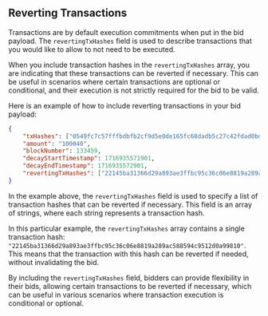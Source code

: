## Reverting Transactions

Transactions are by default execution commitments when put in the bid payload. The `revertingTxHashes` field is used to describe transactions that you would like to allow to not need to be executed.

When you include transaction hashes in the `revertingTxHashes` array, you are indicating that these transactions can be reverted if necessary. This can be useful in scenarios where certain transactions are optional or conditional, and their execution is not strictly required for the bid to be valid.

Here is an example of how to include reverting transactions in your bid payload:

```json Example bid
{
    "txHashes": ["0549fc7c57fffbdbfb2cf9d5e0de165fc68dadb5c27c42fdad0bdf506f4eacae", "0549fc7c57fffbdbfb2cf9d5e0de165fc68dadb5c27c42fdad0bdf506f4eacaf","0549fc7c57fffbdbfb2cf9d5e0de165fc68dadb5c27c42fdad0bdf506f4effff"],
    "amount": "100040",
    "blockNumber": 133459,
    "decayStartTimestamp": 1716935571901,
    "decayEndTimestamp": 1716935572901,
    "revertingTxHashes": ["22145ba31366d29a893ae3ffbc95c36c06e8819a289ac588594c9512d0a99810"]
}
```

In the example above, the `revertingTxHashes` field is used to specify a list of transaction hashes that can be reverted if necessary. This field is an array of strings, where each string represents a transaction hash. 

In this particular example, the `revertingTxHashes` array contains a single transaction hash: `"22145ba31366d29a893ae3ffbc95c36c06e8819a289ac588594c9512d0a99810"`. This means that the transaction with this hash can be reverted if needed, without invalidating the bid.

By including the `revertingTxHashes` field, bidders can provide flexibility in their bids, allowing certain transactions to be reverted if necessary, which can be useful in various scenarios where transaction execution is conditional or optional.
